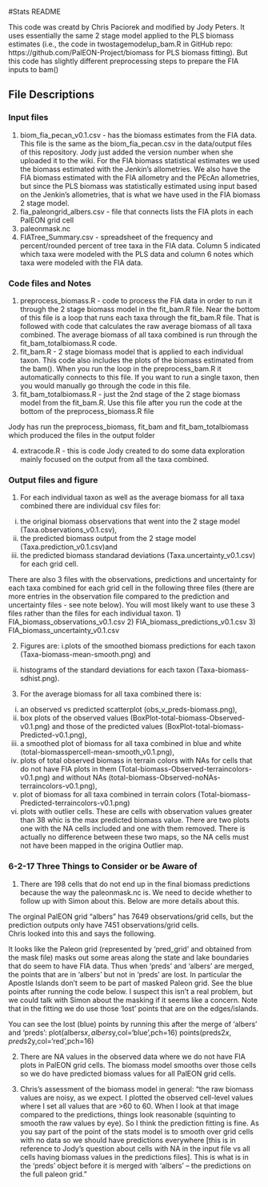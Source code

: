 #Stats README

This code was creatd by Chris Paciorek and modified by Jody Peters.  It uses essentially the same 2 stage model applied to the
PLS biomass estimates (i.e., the code in twostagemodelup_bam.R in GitHub repo: https://github.com/PalEON-Project/biomass for PLS biomass fitting). But this code has slightly different preprocessing steps to prepare the FIA inputs to bam()

## File Descriptions
### Input files
1. biom_fia_pecan_v0.1.csv - has the biomass estimates from the FIA data.  This file is the same as the biom_fia_pecan.csv in the data/output files of this repository.  Jody just added the version number when she uploaded it to the wiki. For the FIA biomass statistical estimates we used the biomass estimated with the Jenkin's allometries. We also have the FIA biomass estimated with the FIA allometry and the PEcAn allometries, but since the PLS biomass was statistically estimated using input based on the Jenkin's allometries, that is what we have used in the FIA biomass 2 stage model.
2. fia_paleongrid_albers.csv - file that connects lists the FIA plots in each PalEON grid cell
3. paleonmask.nc
4. FIATree_Summary.csv - spreadsheet of the frequency and percent/rounded percent of tree taxa in the FIA data. Column 5 indicated which taxa were modeled with the PLS data and column 6 notes which taxa were modeled with the FIA data.

### Code files and Notes
1. preprocess_biomass.R - code to process the FIA data in order to run it through the 2 stage biomass model in the fit_bam.R file.  Near the bottom of this file is a loop that runs each taxa through the fit_bam.R file. That is followed with code that calculates the raw average biomass of all taxa combined. The average biomass of all taxa combined is run through the fit_bam_totalbiomass.R code.  
2. fit_bam.R - 2 stage biomass model that is applied to each individual taxon.  This code also includes the plots of the biomass estimated from the bam().  When you run the loop in the preprocess_bam.R it automatically connects to this file. If you want to run a single taxon, then you would manually go through the code in this file.
3. fit_bam_totalbiomass.R - just the 2nd stage of the 2 stage biomass model from the fit_bam.R. Use this file after you run the code at the bottom of the preprocess_biomass.R file

Jody has run the preprocess_biomass, fit_bam and fit_bam_totalbiomass which produced the files in the output folder

4. extracode.R - this is code Jody created to do some data exploration mainly focused on the output from all the taxa combined.


### Output files and figure
1. For each individual taxon as well as the average biomass for all taxa combined there are individual csv files for: 
  i. the original biomass observations that went into the 2 stage model (Taxa.observations_v0.1.csv), 
  ii. the predicted biomass output from the 2 stage model (Taxa.prediction_v0.1.csv)and 
  iii. the predicted biomass standarad deviations (Taxa.uncertainty_v0.1.csv) for each grid cell.

  There are also 3 files with the observations, predictions and uncertainty for each taxa combined for each grid cell in the following three files (there are more entries in the observation file compared to the prediction and uncertainty files - see note below).  You will most likely want to use these 3 files rather than the files for each individual taxon.
  1) FIA_biomass_observations_v0.1.csv
  2) FIA_biomass_predictions_v0.1.csv
  3) FIA_biomass_uncertainty_v0.1.csv

2. Figures are: 
  i.plots of the smoothed biomass predictions for each taxon (Taxa-biomass-mean-smooth.png) and 
  ii. histograms of the standard deviations for each taxon (Taxa-biomass-sdhist.png).

3. For the average biomass for all taxa combined there is: 
  i. an observed vs predicted scatterplot (obs_v_preds-biomass.png), 
  ii. box plots of the observed values (BoxPlot-total-biomass-Observed-v0.1.png) and those of the predicted values (BoxPlot-total-biomass-Predicted-v0.1.png), 
  iii. a smoothed plot of biomass for all taxa combined in blue and white (total-biomasspercell-mean-smooth_v0.1.png), 
  iv. plots of total observed biomass in terrain colors with NAs for cells that do not have FIA plots in them (Total-biomass-Observed-terraincolors-v0.1.png) and without NAs (total-biomass-Observed-noNAs-terraincolors-v0.1.png),
  v. plot of biomass for all taxa combined in terrain colors (Total-biomass-Predicted-terraincolors-v0.1.png)
  vi. plots with outlier cells.  These are cells with observation values greater than 38 whic is the max predicted biomass value.  There are two plots one with the NA cells included and one with them removed.  There is actually no difference between these two maps, so the NA cells must not have been mapped in the origina Outlier map.



### 6-2-17 Three Things to Consider or be Aware of
1. There are 198 cells that do not end up in the final biomass predictions because the way the paleonmask.nc is.  We need to decide whether to follow up with Simon about this.  Below are more details about this.

The orginal PalEON grid "albers" has 7649 observations/grid cells, but the prediction outputs only have 7451 observations/grid cells.  
Chris looked into this and says the following. 

It looks like the Paleon grid (represented by 'pred_grid' and obtained from the mask file) masks out some areas along the state and lake boundaries that do seem to have FIA data. Thus when 'preds' and 'albers' are merged, the points that are in 'albers' but not in 'preds' are lost. 
 In particular the Apostle Islands don't seem to be part of masked Paleon grid. See the blue points after running the code below. I suspect this isn't a real problem, but we could talk with Simon about the masking if it seems like a concern. Note that in the fitting we do use those 'lost' points that are on the edges/islands. 

You can see the lost (blue) points by running this after the merge of 'albers' and 'preds':
plot(albers$x,albers$y,col='blue',pch=16)
points(preds2$x,preds2$y,col='red',pch=16)

2. There are NA values in the observed data where we do not have FIA plots in PalEON grid cells. The biomass model smooths over those cells so we do have predicted biomass values for all PalEON grid cells.

3. Chris's assessment of the biomass model in general:
"the raw biomass values are noisy, as we expect. I plotted the observed cell-level values where I set all values that are >60 to 60. When I look at that image compared to the predictions, things look reasonable (squinting to smooth the raw values by eye). So I think the prediction fitting is fine. As you say part of the point of the stats model is to smooth over grid cells with no data so we should have predictions everywhere [this is in reference to Jody's question about cells with NA in the input file vs all cells having biomass values in the predictions files]. This is what is in the 'preds' object before it is merged with 'albers' -- the predictions on the full paleon grid."

